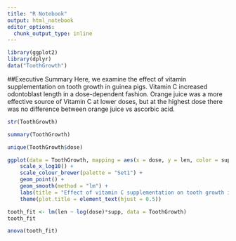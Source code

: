 ```yaml
---
title: "R Notebook"
output: html_notebook
editor_options: 
  chunk_output_type: inline
---
```


```r
library(ggplot2)
library(dplyr)
data("ToothGrowth")
```

##Executive Summary
Here, we examine the effect of vitamin supplementation on tooth growth in guinea pigs. Vitamin C increased odontoblast length in a dose-dependent fashion. Orange juice was a more effective source of Vitamin C at lower doses, but at the highest dose there was no difference between orange juice vs ascorbic acid.


```r
str(ToothGrowth)
```

```r
summary(ToothGrowth)
```

```r
unique(ToothGrowth$dose)
```


```r
ggplot(data = ToothGrowth, mapping = aes(x = dose, y = len, color = supp)) + 
    scale_x_log10() +
    scale_colour_brewer(palette = "Set1") +
    geom_point() + 
    geom_smooth(method = "lm") +
    labs(title = "Effect of vitamin C supplementation on tooth growth in guinea pigs", x = "log Dose (mg/day)", y = "Odontoblast Length (microns)") + 
    theme(plot.title = element_text(hjust = 0.5))
```

```r
tooth_fit <- lm(len ~ log(dose)*supp, data = ToothGrowth)
tooth_fit
```

```r
anova(tooth_fit)
```

